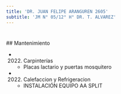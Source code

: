```yaml
---
title: 'DR. JUAN FELIPE ARANGUREN 2605'
subtitle: 'JM N° 05/12° H° DR. T. ALVAREZ'
---
```


#


 ## Mantenimiento

*  (2022) Carpinterías 
    + Placas lactario y puertas mosquitero

*  (2022) Calefaccion y Refrigeracion 
    + INSTALACIÓN EQUIPO AA SPLIT



